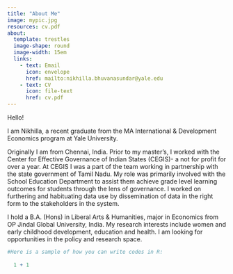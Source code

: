 ---
title: "About Me"
image: mypic.jpg
resources: cv.pdf
about:
  template: trestles
  image-shape: round
  image-width: 15em
  links:
    - text: Email
      icon: envelope
      href: mailto:nikhilla.bhuvanasundar@yale.edu
    - text: CV
      icon: file-text
      href: cv.pdf
---

Hello!

I am Nikhilla, a recent graduate from the MA International & Development Economics program at Yale University.

Originally I am from Chennai, India. Prior to my master's, I worked with the Center for Effective Governance of Indian States (CEGIS)- a not for profit for over a year. At CEGIS I was a part of the team working in partnership with the state government of Tamil Nadu. My role was primarily involved with the School Education Department to assist them achieve grade level learning outcomes for students through the lens of governance. I worked on furthering and habituating data use by dissemination of data in the right form to the stakeholders in the system.

I hold a B.A. (Hons) in Liberal Arts & Humanities, major in Economics from OP Jindal Global University, India. My research interests include women and early childhood development, education and health. 
I am looking for opportunities in the policy and research space.


```{r}
#Here is a sample of how you can write codes in R:
  
  1 + 1 
```
